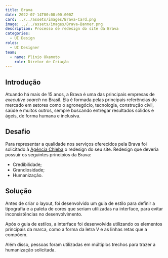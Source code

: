 ```yaml
---
title: Brava
date: 2022-07-14T00:00:00.000Z
card: ../../assets/images/Brava-Card.png
image: ../../assets/images/Brava-Banner.png
description: Processo de redesign do site da Brava
categories:
  - UI Design
roles:
  - UI Designer
team:
  - name: Plinio Okamoto
    role: Diretor de Criação
---
```



## Introdução

Atuando há mais de 15 anos, a Brava é uma das principais empresas de *executive search* no Brasil. Ela é formada pelas principais referências do mercado em setores como o agronegócio, tecnologia, construção civil, saúde e muitos outros, sempre buscando entregar resultados sólidos e ágeis, de forma humana e inclusiva.

## Desafio

Para representar a qualidade nos serviços oferecidos pela Brava foi solicitado à [Agência Chleba](https://www.chleba.net/) o redesign do seu site. Redesign que deveria possuir os seguintes princípios da Brava:

- Credibilidade;
- Grandiosidade;
- Humanização.

## Solução

Antes de criar o layout, foi desenvolvido um guia de estilo para definir a tipografia e a paleta de cores que seriam utilizadas na interface, para evitar inconsistências no desenvolvimento.

<Picture src={BravaGuide} alt="Guia de estilos das cores e tipografia para o site da Brava."/>

Após o guia de estilos, a interface foi desenvolvida utilizando os elementos principais da marca, como a forma da letra V e as linhas retas que a compõem.

Além disso, pessoas foram utilizadas em múltiplos trechos para trazer a humanização solicitada.

<Picture src={BravaHome} alt="Layout da página home."/>

<Picture src={BravaSomos} alt="Design de um trecho da página somos."/>

<Picture src={BravaOutros} alt="Layout de outros elementos do site."/>
